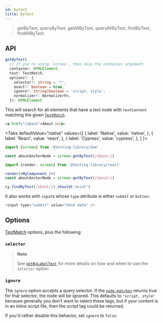 ```yaml
---
id: bytext
title: ByText
---
```



> getByText, queryByText, getAllByText, queryAllByText, findByText,
> findAllByText

## API

```typescript
getByText(
  // If you're using `screen`, then skip the container argument:
  container: HTMLElement,
  text: TextMatch,
  options?: {
    selector?: string = '*',
    exact?: boolean = true,
    ignore?: string|boolean = 'script, style',
    normalizer?: NormalizerFn,
  }): HTMLElement
```

This will search for all elements that have a text node with `textContent` matching the given [`TextMatch`](queries/about.mdx#textmatch).

```html
<a href="/about">About ℹ️</a>
```

<Tabs defaultValue="native" values={[ { label: 'Native', value: 'native', }, {
label: 'React', value: 'react', }, { label: 'Cypress', value: 'cypress', }, ] }>
<TabItem value="native">

```js
import {screen} from '@testing-library/dom'

const aboutAnchorNode = screen.getByText(/about/i)
```

  </TabItem>
  <TabItem value="react">

```jsx
import {render, screen} from '@testing-library/react'

render(<MyComponent />)
const aboutAnchorNode = screen.getByText(/about/i)
```

  </TabItem>
  <TabItem value="cypress">

```js
cy.findByText(/about/i).should('exist')
```

  </TabItem>
  </Tabs>

It also works with `input`s whose `type` attribute is either `submit` or `button`:

```js
<input type="submit" value="Send data" />
```

## Options

[TextMatch](queries/about.mdx#textmatch) options, plus the following:

### `selector`

> **Note**
>
> See [`getByLabelText`](queries/bylabeltext.mdx#selector) for more details on how and when to use the `selector` option

### `ignore`

The `ignore` option accepts a query selector. If the [`node.matches`](https://developer.mozilla.org/en-US/docs/Web/API/Element/matches) returns true for that selector, the node will be ignored. This defaults to `'script, style'` because generally you don't want to select these tags, but if your content is in an inline script file, then the script tag could be returned.

If you'd rather disable this behavior, set `ignore` to `false`.
